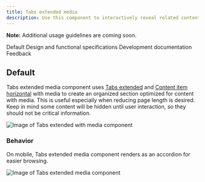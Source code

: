 ```yaml
---
title: Tabs extended media
description: Use this component to interactively reveal related content, or as a gateway to pages with more details.
---
```



<ComponentDescription name="Tabs extended media" type="layout" />

<InlineNotification>

**Note:** Additional usage guidelines are coming soon.

</InlineNotification>

<AnchorLinks>

<AnchorLink>Default</AnchorLink>
<AnchorLink>Design and functional specifications</AnchorLink>
<AnchorLink>Development documentation</AnchorLink>
<AnchorLink>Feedback</AnchorLink>

</AnchorLinks>

## Default

Tabs extended media component uses [Tabs extended](/components/tabs-extended) and [Content item horizontal](/components/content-item-horizontal) with media to create an organized section optimized for content with media. This is useful especially when reducing page length is desired. Keep in mind some content will be hidden until user interaction, so they should not be critical information.

<Row>
<Column colMd={8} colLg={12}>

![Image of Tabs extended with media component](../../images/component/tabs-extended-media/components--tabs-extended-media-1.jpg)


</Column>
</Row>

### Behavior

On mobile, Tabs extended media component renders as an accordion for easier browsing.

<Row>
<Column colMd={4} colLg={6}>

![Image of Tabs extended media component](../../images/component/tabs-extended-media/components--tabs-extended-media-2.jpg)

</Column>
</Row>

<ComponentFooter name="Tabs extended media" type="layout" />
